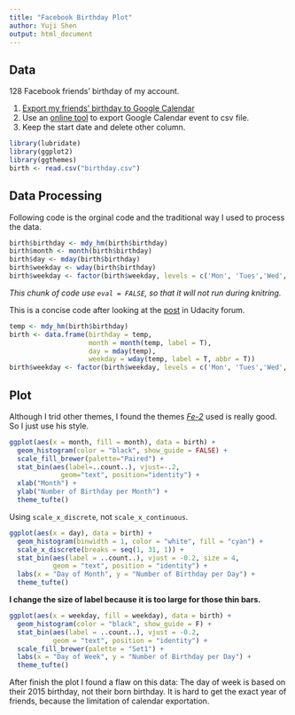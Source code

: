 ```yaml
---
title: "Facebook Birthday Plot"
author: Yuji Shen
output: html_document
---
```


## Data
128 Facebook friends' birthday of my account.

1. [Export my friends' birthday to Google Calendar](https://www.facebook.com/help/152652248136178/)
2. Use an [online tool](http://www.gcal2excel.com/) to export Google Calendar event to csv file.
3. Keep the start date and delete other column.

```r
library(lubridate)
library(ggplot2)
library(ggthemes)
birth <- read.csv("birthday.csv")
```

## Data Processing
Following code is the orginal code and the traditional way I used to process the data.
```r
birth$birthday <- mdy_hm(birth$birthday)
birth$month <- month(birth$birthday)
birth$day <- mday(birth$birthday)
birth$weekday <- wday(birth$birthday)
birth$weekday <- factor(birth$weekday, levels = c('Mon', 'Tues','Wed','Thurs','Fri','Sat','Sun'), ordered=T)
```

*This chunk of code use `eval = FALSE`, so that it will not run during knitring.*

This is a concise code after looking at the [post](http://forums.udacity.com/questions/100168975/birthday-file-provided#ud651) in Udacity forum.

```r
temp <- mdy_hm(birth$birthday)
birth <- data.frame(birthday = temp,
                    month = month(temp, label = T),
                    day = mday(temp),
                    weekday = wday(temp, label = T, abbr = T))
birth$weekday <- factor(birth$weekday, levels = c('Mon', 'Tues','Wed','Thurs','Fri','Sat','Sun'), ordered=T)
```

## Plot
Although I trid other themes, I found the themes [*Fe-2*](http://forums.udacity.com/answer_link/100191170/#ud651) used is really good. So I just use his style.

```r
ggplot(aes(x = month, fill = month), data = birth) +
  geom_histogram(color = "black", show_guide = FALSE) +
  scale_fill_brewer(palette="Paired") +
  stat_bin(aes(label=..count..), vjust=-.2, 
             geom="text", position="identity") +
  xlab("Month") +
  ylab("Number of Birthday per Month") +
  theme_tufte()
```

Using `scale_x_discrete`, not `scale_x_continuous`.
```r
ggplot(aes(x = day), data = birth) +
  geom_histogram(binwidth = 1, color = "white", fill = "cyan") +
  scale_x_discrete(breaks = seq(1, 31, 1)) +
  stat_bin(aes(label = ..count..), vjust = -0.2, size = 4,
           geom = "text", position = "identity") +
  labs(x = "Day of Month", y = "Number of Birthday per Day") +
  theme_tufte()
```

**I change the size of label because it is too large for those thin bars.**

```r
ggplot(aes(x = weekday, fill = weekday), data = birth) +
  geom_histogram(color = "black", show_guide = F) +
  stat_bin(aes(label = ..count..), vjust = -0.2,
           geom = "text", position = "identity") +
  scale_fill_brewer(palette = "Set1") +
  labs(x = "Day of Week", y = "Number of Birthday per Day") +
  theme_tufte()
```

After finish the plot I found a flaw on this data: The day of week is based on their 2015 birthday, not their born birthday. It is hard to get the exact year of friends, because the limitation of calendar exportation.
